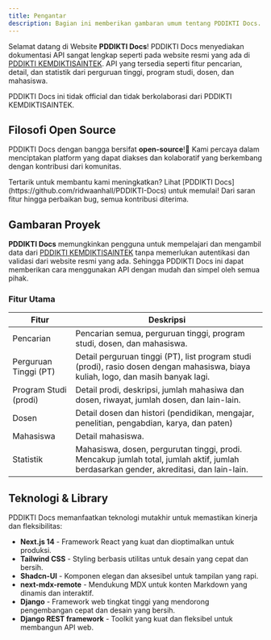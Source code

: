 ```yaml
---
title: Pengantar
description: Bagian ini memberikan gambaran umum tentang PDDIKTI Docs.
---
```


Selamat datang di Website **PDDIKTI Docs**! PDDIKTI Docs menyediakan dokumentasi API sangat lengkap seperti pada website resmi yang ada di [PDDIKTI KEMDIKTISAINTEK](https://pddikti.kemdiktisaintek.go.id/). API yang tersedia seperti fitur pencarian, detail, dan statistik dari perguruan tinggi, program studi, dosen, dan mahasiswa.

<Note type="warning" title="Peringatan">
  PDDIKTI Docs ini tidak official dan tidak berkolaborasi dari PDDIKTI KEMDIKTISAINTEK.
</Note>

## Filosofi Open Source

PDDIKTI Docs dengan bangga bersifat **open-source**!🎉 Kami percaya dalam menciptakan platform yang dapat diakses dan kolaboratif yang berkembang dengan kontribusi dari komunitas.

<Note type="note" title="Berkontribusi">
 Tertarik untuk membantu kami meningkatkan? Lihat [PDDIKTI Docs](https://github.com/ridwaanhall/PDDIKTI-Docs) untuk memulai! Dari saran fitur hingga perbaikan bug, semua kontribusi diterima.
</Note>

## Gambaran Proyek

**PDDIKTI Docs** memungkinkan pengguna untuk mempelajari dan mengambil data dari [PDDIKTI KEMDIKTISAINTEK](https://pddikti.kemdiktisaintek.go.id/) tanpa memerlukan autentikasi dan validasi dari website resmi yang ada. Sehingga PDDIKTI Docs ini dapat memberikan cara menggunakan API dengan mudah dan simpel oleh semua pihak.

### Fitur Utama

| **Fitur**                     | **Deskripsi**                                          |
|-------------------------------|----------------------------------------------------------|
| Pencarian                     | Pencarian semua, perguruan tinggi, program studi, dosen, dan mahasiswa. |
| Perguruan Tinggi (PT)         | Detail perguruan tinggi (PT), list program studi (prodi), rasio dosen dengan mahasiswa, biaya kuliah, logo, dan masih banyak lagi. |
| Program Studi (prodi)         | Detail prodi, deskripsi, jumlah mahasiwa dan dosen, riwayat, jumlah dosen, dan lain-lain. |
| Dosen                         | Detail dosen dan histori (pendidikan, mengajar, penelitian, pengabdian, karya, dan paten) |
| Mahasiswa                     | Detail mahasiswa. |
| Statistik | Mahasiswa, dosen, pergurutan tinggi, prodi. Mencakup jumlah total, jumlah aktif, jumlah berdasarkan gender, akreditasi, dan lain-lain. |

## Teknologi & Library

PDDIKTI Docs memanfaatkan teknologi mutakhir untuk memastikan kinerja dan fleksibilitas:

- **Next.js 14** - Framework React yang kuat dan dioptimalkan untuk produksi.
- **Tailwind CSS** - Styling berbasis utilitas untuk desain yang cepat dan bersih.
- **Shadcn-UI** - Komponen elegan dan aksesibel untuk tampilan yang rapi.
- **next-mdx-remote** - Mendukung MDX untuk konten Markdown yang dinamis dan interaktif.
- **Django** - Framework web tingkat tinggi yang mendorong pengembangan cepat dan desain yang bersih.
- **Django REST framework** - Toolkit yang kuat dan fleksibel untuk membangun API web.
